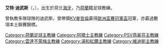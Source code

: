 {{NoteTA
|T=zh-cn:阿德·德莫斯;zh-tw:艾特·迪武斯;
|1=zh-cn:阿德;zh-tw:艾特;
|2=zh-cn:德莫斯;zh-tw:迪武斯;
}}
{{Football manager infobox
| playername = 迪武斯<br>Aad de Mos
| image = [[File:Aad-de-mos.jpg|250px]]
| fullname = Aad de Mos
| nickname =
| dateofbirth = {{birth date and age|1947|3|27}} 
| cityofbirth = [[海牙|海牙]]
| countryofbirth = [[荷蘭|荷蘭]]
| currentclub = 沒有
| position = [[領隊|領隊]]
| manageryears = 1980-1985<br>1986-1989<br>1989-1992<br>1993-1995<br>1995-1996<br>1997-1998<br>1998-1999<br>1999-2000<br>2000-2002<br>2003-2004<br>2004-2005<br>2006-2008
| managerclubs =[[阿積士|阿積士]]<br>[[KV麥哲倫|KV麥哲倫]]<br>[[安德列治|安德列治]]<br>[[PSV燕豪芬|PSV燕豪芬]]<br>[[雲達不來梅|雲達不來梅]]<br>[[標準列治|標準列治]]<br>[[士砵亭|士砵亭]]<br>[[浦和紅鑽|浦和紅鑽]]<br>[[KV麥哲倫|KV麥哲倫]]<br>[[阿爾赫勒|阿爾赫勒]]<br>[[阿聯酋國家足球隊|阿聯酋國家足球隊]]<br>[[維迪斯|維迪斯]]
| years = 
| clubs = 
| caps(goals) = 
}}
'''艾特·迪武斯'''（{{lang-nl|Aad de Mos}}，{{bd|1947年|3月27日|}}），出生於荷兰[[海牙|海牙]]，乃[[荷蘭|荷蘭]]籍足球教練。

曾執教多隊球隊的迪武斯，曾帶領[[KV麥哲倫|KV麥哲倫]]贏得[[歐洲盃賽冠軍盃|歐洲盃賽冠軍盃]]冠軍，亦贏過數項本土聯賽錦標。

{{DEFAULTSORT:De Mos}}
[[Category:荷蘭足球主教練|Category:荷蘭足球主教練]]
[[Category:阿積士主教練|Category:阿積士主教練]]
[[Category:PSV燕豪芬主教練|Category:PSV燕豪芬主教練]]
[[Category:雲達不萊梅主教練|Category:雲達不萊梅主教練]]
[[Category:浦和紅鑽主教練|Category:浦和紅鑽主教練]]
[[Category:維迪斯主教練|Category:維迪斯主教練]]